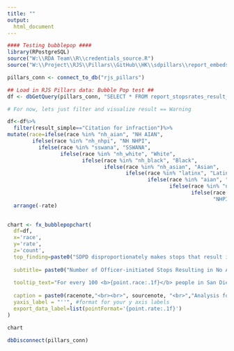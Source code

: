 ```yaml
---
title: ""
output:
  html_document
---
```

<!-- link to Google Font -->
<link href="https://fonts.googleapis.com/css2?family=Inter:wght@100;200;300;400;500;600;700;800;900&display=swap" rel="stylesheet">

```r

#### Testing bubblepop ####
library(RPostgreSQL)
source("W:\\RDA Team\\R\\credentials_source.R")
source("W:\\Project\\RJS\\Pillars\\GitHub\\HK\\sdpillars\\report_embeds\\chart_functions.R")

pillars_conn <- connect_to_db("rjs_pillars")

## Load in RJS Pillars data: Bubble Pop test ##
df <- dbGetQuery(pillars_conn, "SELECT * FROM report_stopsrates_result_race_person")  %>% filter(race!="total" )

# For now, lets just filter and visualize result == Warning

df<-df%>%
  filter(result_simple=="Citation for infraction")%>%
mutate(race=ifelse(race %in% "nh_aian", "NH AIAN",
        ifelse(race %in% "nh_nhpi", "NH NHPI",
          ifelse(race %in% "sswana", "SSWANA",
                 ifelse(race %in% "nh_white", "White",
                        ifelse(race %in% "nh_black", "Black",
                               ifelse(race %in% "nh_asian", "Asian",
                                      ifelse(race %in% "latinx", "Latinx",
                                             ifelse(race %in% "aian", "AIAN",
                                                    ifelse(race %in% "nh_sswana", "NH SSWANA",
                                                           ifelse(race %in% "nh_twoormor", "Multiple Races",
                                                                  "NHPI")))))))))))%>%
  arrange(-rate)
                  

chart <- fx_bubblepopchart(
  df=df, 
  x='race', 
  y='rate', 
  z='count',
  top_finding=paste0("SDPD disproportionately makes stops that result in no action against Black and Latinx people"),
  
  subtitle= paste0("Number of Officer-initiated Stops Resulting in No Action by Race and Ethnicity"), 
  
  tooltip_text="For every 100 <b>{point.race:.1f}</b> people in San Diego stopped for an officer-initiated stop, SDPD stopped <b>{point.rate:.1f}</b> people perceived as <b>{point.race:.1f}</b> for stops that resulted in No Action, a total of <b>{point.count:,0f}</b> people.", # customize your tooltip as a statement, calling out rate and count
  
  caption = paste0(racenote,"<br><br>", sourcenote, "<br>","Analysis for all officer-initiated stops.","<br>"), # if necessary add a method note between the racenote and sourcenote with a line break, use racenote if graph includes data by race, and always use sourcenote. Each of these are standard objects across all charts
  yaxis_label = "''", #format for your y axis labels
  export_data_label=list(pointFormat='{point.rate:.1f}')
)

```

```r
chart

```

```r


dbDisconnect(pillars_conn)


```



<script>
  widg = document.getElementsByClassName('html-widget'); //find widgets
  for (let i = 0; i < widg.length; i++) { //loop through
    document.getElementsByClassName('highchart')[i].style.width = '100%'; //adjust width
    document.getElementsByClassName('highchart')[i].style.height = '100%'; //adjust height
  }
</script>